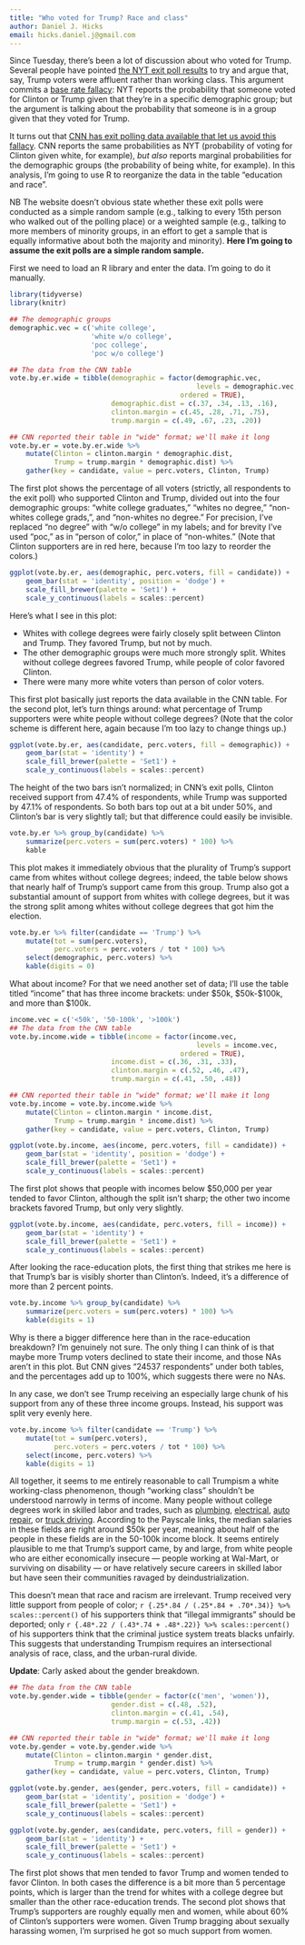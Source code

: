 ```yaml
---
title: "Who voted for Trump? Race and class"
author: Daniel J. Hicks
email: hicks.daniel.j@gmail.com
---
```


<style type="text/css">
.table {

    width: 40%;

}
</style>

Since Tuesday, there's been a lot of discussion about who voted for Trump.  Several people have pointed [the NYT exit poll results](http://www.nytimes.com/interactive/2016/11/08/us/politics/election-exit-polls.html?_r=0) to try and argue that, say, Trump voters were affluent rather than working class.  This argument commits a [base rate fallacy](https://en.wikipedia.org/wiki/Base_rate_fallacy):  NYT reports the probability that someone voted for Clinton or Trump given that they're in a specific demographic group; but the argument is talking about the probability that someone is in a group given that they voted for Trump.  

It turns out that [CNN has exit polling data available that let us avoid this fallacy](http://edition.cnn.com/election/results/exit-polls).  CNN reports the same probabilities as NYT (probability of voting for Clinton given white, for example), *but also* reports marginal probabilities for the demographic groups (the probability of being white, for example).  In this analysis, I'm going to use R to reorganize the data in the table "education and race".  

NB  The website doesn't obvious state whether these exit polls were conducted as a simple random sample (e.g., talking to every 15th person who walked out of the polling place) or a weighted sample (e.g., talking to more members of minority groups, in an effort to get a sample that is equally informative about both the majority and minority).  **Here I'm going to assume the exit polls are a simple random sample.**

First we need to load an R library and enter the data.  I'm going to do it manually.  
```r
library(tidyverse)
library(knitr)

## The demographic groups
demographic.vec = c('white college', 
					'white w/o college', 
					'poc college', 
					'poc w/o college')

## The data from the CNN table
vote.by.er.wide = tibble(demographic = factor(demographic.vec, 
											  levels = demographic.vec, 
										  ordered = TRUE), 
						 demographic.dist = c(.37, .34, .13, .16),
						 clinton.margin = c(.45, .28, .71, .75), 
						 trump.margin = c(.49, .67, .23, .20))

## CNN reported their table in "wide" format; we'll make it long
vote.by.er = vote.by.er.wide %>%
	mutate(Clinton = clinton.margin * demographic.dist, 
		   Trump = trump.margin * demographic.dist) %>%
	gather(key = candidate, value = perc.voters, Clinton, Trump)
```

The first plot shows the percentage of all voters (strictly, all respondents to the exit poll) who supported Clinton and Trump, divided out into the four demographic groups:  "white college graduates," "whites no degree," "non-whites college grads,", and "non-whites no degree." For precision, I've replaced "no degree" with "w/o college" in my labels; and for brevity I've used "poc," as in "person of color," in place of "non-whites." (Note that Clinton supporters are in red here, because I'm too lazy to reorder the colors.)

```r
ggplot(vote.by.er, aes(demographic, perc.voters, fill = candidate)) + 
	geom_bar(stat = 'identity', position = 'dodge') + 
	scale_fill_brewer(palette = 'Set1') +
	scale_y_continuous(labels = scales::percent)
```

Here's what I see in this plot:  

- Whites with college degrees were fairly closely split between Clinton and Trump. They favored Trump, but not by much.  
- The other demographic groups were much more strongly split.  Whites without college degrees favored Trump, while people of color favored Clinton.  
- There were many more white voters than person of color voters.  

This first plot basically just reports the data available in the CNN table.  For the second plot, let's turn things around:  what percentage of Trump supporters were white people without college degrees?  (Note that the color scheme is different here, again because I'm too lazy to change things up.) 

```r
ggplot(vote.by.er, aes(candidate, perc.voters, fill = demographic)) + 
	geom_bar(stat = 'identity') + 
	scale_fill_brewer(palette = 'Set1') +
	scale_y_continuous(labels = scales::percent)
```

The height of the two bars isn't normalized; in CNN's exit polls, Clinton received support from 47.4% of respondents, while Trump was supported by 47.1% of respondents.  So both bars top out at a bit under 50%, and Clinton's bar is very slightly tall; but that difference could easily be invisible.  

```r
vote.by.er %>% group_by(candidate) %>% 
	summarize(perc.voters = sum(perc.voters) * 100) %>%
	kable
```

This plot makes it immediately obvious that the plurality of Trump's support came from whites without college degrees; indeed, the table below shows that nearly half of Trump's support came from this group.  Trump also got a substantial amount of support from whites with college degrees, but it was the strong split among whites without college degrees that got him the election.  

```r
vote.by.er %>% filter(candidate == 'Trump') %>% 
	mutate(tot = sum(perc.voters), 
		   perc.voters = perc.voters / tot * 100) %>%
	select(demographic, perc.voters) %>%
	kable(digits = 0)
```

What about income?  For that we need another set of data; I'll use the table titled "income" that has three income brackets:  under $50k, $50k-$100k, and more than $100k.  

```r
income.vec = c('<50k', '50-100k', '>100k')
## The data from the CNN table
vote.by.income.wide = tibble(income = factor(income.vec, 
											  levels = income.vec, 
										  ordered = TRUE), 
						 income.dist = c(.36, .31, .33),
						 clinton.margin = c(.52, .46, .47),
						 trump.margin = c(.41, .50, .48))

## CNN reported their table in "wide" format; we'll make it long
vote.by.income = vote.by.income.wide %>%
	mutate(Clinton = clinton.margin * income.dist, 
		   Trump = trump.margin * income.dist) %>%
	gather(key = candidate, value = perc.voters, Clinton, Trump)
```

```r
ggplot(vote.by.income, aes(income, perc.voters, fill = candidate)) + 
	geom_bar(stat = 'identity', position = 'dodge') + 
	scale_fill_brewer(palette = 'Set1') +
	scale_y_continuous(labels = scales::percent)
```

The first plot shows that people with incomes below $50,000 per year tended to favor Clinton, although the split isn't sharp; the other two income brackets favored Trump, but only very slightly.  

```r
ggplot(vote.by.income, aes(candidate, perc.voters, fill = income)) + 
	geom_bar(stat = 'identity') + 
	scale_fill_brewer(palette = 'Set1') +
	scale_y_continuous(labels = scales::percent)
```

After looking the race-education plots, the first thing that strikes me here is that Trump's bar is visibly shorter than Clinton's.  Indeed, it's a difference of more than 2 percent points.  

```r
vote.by.income %>% group_by(candidate) %>%
	summarize(perc.voters = sum(perc.voters) * 100) %>%
	kable(digits = 1)
```

Why is there a bigger difference here than in the race-education breakdown?  I'm genuinely not sure.  The only thing I can think of is that maybe more Trump voters declined to state their income, and those NAs aren't in this plot.  But CNN gives "24537 respondents" under both tables, and the percentages add up to 100%, which suggests there were no NAs.  

In any case, we don't see Trump receiving an especially large chunk of his support from any of these three income groups.  Instead, his support was split very evenly here.  

```r
vote.by.income %>% filter(candidate == 'Trump') %>% 
	mutate(tot = sum(perc.voters), 
		   perc.voters = perc.voters / tot * 100) %>%
	select(income, perc.voters) %>%
	kable(digits = 1)
```

All together, it seems to me entirely reasonable to call Trumpism a white working-class phenomenon, though "working class" shouldn't be understood narrowly in terms of income.  Many people without college degrees work in skilled labor and trades, such as [plumbing](http://www.payscale.com/research/US/Job=Plumber/Hourly_Rate), [electrical](http://www.payscale.com/research/US/Job=Electrician/Hourly_Rate), [auto repair](http://www.payscale.com/research/US/Job=Automotive_Service_Technician_%2F_Mechanic/Hourly_Rate), or [truck driving](http://www.payscale.com/research/US/Job=Automotive_Service_Technician_%2F_Mechanic/Hourly_Rate).  According to the Payscale links, the median salaries in these fields are right around $50k per year, meaning about half of the people in these fields are in the 50-100k income block.  It seems entirely plausible to me that Trump's support came, by and large, from white people who are either economically insecure — people working at Wal-Mart, or surviving on disability — or have relatively secure careers in skilled labor but have seen their communities ravaged by deindustrialization.  

This doesn't mean that race and racism are irrelevant.  Trump received very little support from people of color; `r {.25*.84 / (.25*.84 + .70*.34)} %>% scales::percent()` of his supporters think that "illegal immigrants" should be deported; only `r {.48*.22 / (.43*.74 + .48*.22)} %>% scales::percent()` of his supporters think that the criminal justice system treats blacks unfairly.  This suggests that understanding Trumpism requires an intersectional analysis of race, class, and the urban-rural divide.  

**Update**:  Carly asked about the gender breakdown.  

```r
## The data from the CNN table
vote.by.gender.wide = tibble(gender = factor(c('men', 'women')), 
						 gender.dist = c(.48, .52),
						 clinton.margin = c(.41, .54),
						 trump.margin = c(.53, .42))

## CNN reported their table in "wide" format; we'll make it long
vote.by.gender = vote.by.gender.wide %>%
	mutate(Clinton = clinton.margin * gender.dist, 
		   Trump = trump.margin * gender.dist) %>%
	gather(key = candidate, value = perc.voters, Clinton, Trump)

ggplot(vote.by.gender, aes(gender, perc.voters, fill = candidate)) + 
	geom_bar(stat = 'identity', position = 'dodge') + 
	scale_fill_brewer(palette = 'Set1') +
	scale_y_continuous(labels = scales::percent)

ggplot(vote.by.gender, aes(candidate, perc.voters, fill = gender)) + 
	geom_bar(stat = 'identity') + 
	scale_fill_brewer(palette = 'Set1') +
	scale_y_continuous(labels = scales::percent)
```

The first plot shows that men tended to favor Trump and women tended to favor Clinton.  In both cases the difference is a bit more than 5 percentage points, which is larger than the trend for whites with a college degree but smaller than the other race-education trends.  The second plot shows that Trump's supporters are roughly equally men and women, while about 60% of Clinton's supporters were women.  Given Trump bragging about sexually harassing women, I'm surprised he got so much support from women.  
